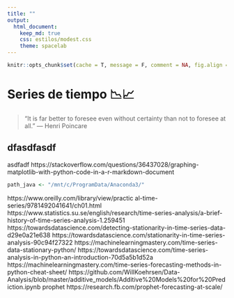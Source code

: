 ---
title: ""
output:
  html_document:
    keep_md: true
    css: estilos/modest.css
    theme: spacelab
---

```{r setup, include=FALSE}
knitr::opts_chunk$set(cache = T, message = F, comment = NA, fig.align = "center")
```


<style>
  .espacio {
     margin-bottom: 1cm;
  }
</style>

# Series de tiempo 📉📈

> "It is far better to foresee even without certainty than not to foresee at all." --- Henri Poincare

## dfasdfasdf


asdfadf
https://stackoverflow.com/questions/36437028/graphing-matplotlib-with-python-code-in-a-r-markdown-document


```{r}
path_java <- "/mnt/c/ProgramData/Anaconda3/"
```



https://www.oreilly.com/library/view/practic
al-time-series/9781492041641/ch01.html
https://www.statistics.su.se/english/research/time-series-analysis/a-brief-history-of-time-series-analysis-1.259451
https://towardsdatascience.com/detecting-stationarity-in-time-series-data-d29e0a21e638
https://towardsdatascience.com/stationarity-in-time-series-analysis-90c94f27322
https://machinelearningmastery.com/time-series-data-stationary-python/
https://towardsdatascience.com/time-series-analysis-in-python-an-introduction-70d5a5b1d52a
https://machinelearningmastery.com/time-series-forecasting-methods-in-python-cheat-sheet/
https://github.com/WillKoehrsen/Data-Analysis/blob/master/additive_models/Additive%20Models%20for%20Prediction.ipynb
prophet
https://research.fb.com/prophet-forecasting-at-scale/
